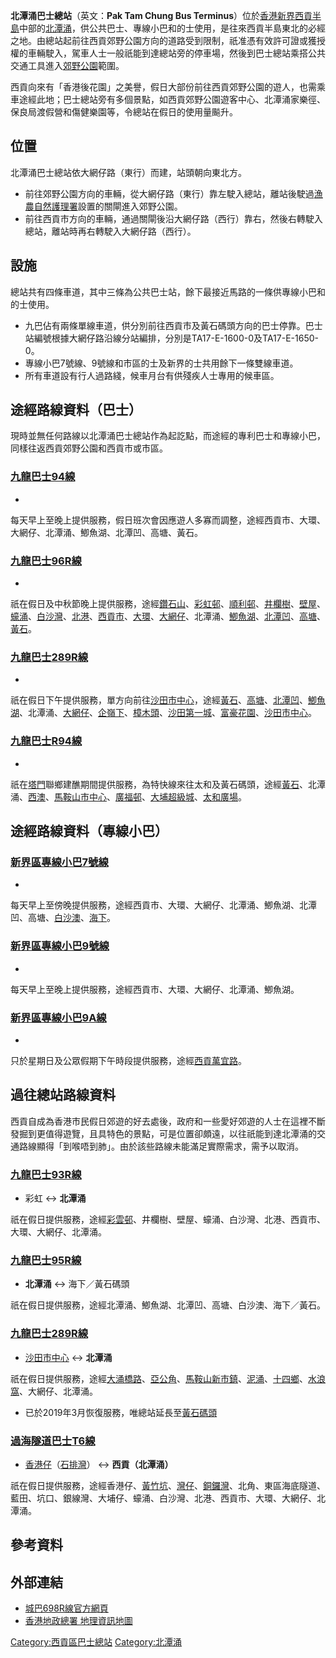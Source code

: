 {{Infobox HK Bus terminus
| image= HK Sai Kung Country Park Bus Station.JPG
| name= 北潭涌巴士總站
| engname= Pak Tam Chung Bus Terminus
| district= [[西貢區|西貢區]]
| area= [[西貢半島|西貢半島]] 
| street= [[北潭涌|北潭涌]]
| opendate= 
| terminate= 無
| via= [[九龍巴士|九龍巴士]]<br>[[九龍巴士94線|94]]、[[九龍巴士96R線|96R]]、[[九龍巴士289R線|289R]]、[[九龍巴士R94線|R94]] <br>[[專線小巴|專線小巴]]<br>[[新界區專線小巴7號線|7]]、[[新界區專線小巴9號線|9]] 、[[新界區專線小巴9A線|9A]]
| feeder= 市區的士<br/>新界的士 
| nearbystreets= [[大網仔路|大網仔路]]
| nearbysights= 西貢郊野公園遊客中心<br/>[[保良局|保良局]]北潭涌渡假營<br/>[[西貢西郊野公園|西貢西郊野公園]]<br/>[[西貢東郊野公園|西貢東郊野公園]]<br/>北潭涌[[家樂徑|家樂徑]]
| notes= 
| alternative=
| bgcolor= green
| fontcolor= white
}}
'''北潭涌巴士總站'''（英文：'''Pak Tam Chung Bus Terminus'''）位於[[香港|香港]][[新界|新界]][[西貢半島|西貢半島]]中部的[[北潭涌|北潭涌]]，供公共巴士、專線小巴和的士使用，是往來西貢半島東北的必經之地。由總站起前往西貢郊野公園方向的道路受到限制，祇准憑有效許可證或獲授權的車輛駛入，駕車人士一般祇能到達總站旁的停車場，然後到巴士總站乘搭公共交通工具進入[[郊野公園|郊野公園]]範圍。

西貢向來有「香港後花園」之美譽，假日大部份前往西貢郊野公園的遊人，也需乘車途經此地；巴士總站旁有多個景點，如西貢郊野公園遊客中心、北潭涌家樂徑、保良局渡假營和傷健樂園等，令總站在假日的使用量飈升。

==位置==
北潭涌巴士總站依大網仔路（東行）而建，站頭朝向東北方。
*前往郊野公園方向的車輛，從大網仔路（東行）靠左駛入總站，離站後駛過[[漁農自然護理署|漁農自然護理署]]設置的關閘進入郊野公園。
*前往西貢市方向的車輛，通過關閘後沿大網仔路（西行）靠右，然後右轉駛入總站，離站時再右轉駛入大網仔路（西行）。

==設施==
總站共有四條車道，其中三條為公共巴士站，餘下最接近馬路的一條供專線小巴和的士使用。
*九巴佔有兩條單線車道，供分別前往西貢市及黃石碼頭方向的巴士停靠。巴士站編號根據大網仔路沿線分站編排，分別是TA17-E-1600-0及TA17-E-1650-0。
*專線小巴7號線、9號線和市區的士及新界的士共用餘下一條雙線車道。
*所有車道設有行人過路綫，候車月台有供殘疾人士專用的候車區。

==途經路線資料（巴士）==
現時並無任何路線以北潭涌巴士總站作為起訖點，而途經的專利巴士和專線小巴，同樣往返西貢郊野公園和西貢市或市區。
===[[九龍巴士94線|九龍巴士94線]]===
*{{HK Bus Route KLNT|94|inline}}
每天早上至晚上提供服務，假日班次會因應遊人多寡而調整，途經西貢市、大環、大網仔、北潭涌、鯽魚湖、北潭凹、高塘、黃石。

===[[九龍巴士96R線|九龍巴士96R線]]===
*{{HK Bus Route KLNT|96R|inline}}
祇在假日及中秋節晚上提供服務，途經[[鑽石山|鑽石山]]、[[彩虹邨|彩虹邨]]、[[順利邨|順利邨]]、[[井欄樹|井欄樹]]、[[壁屋|壁屋]]、[[蠔涌|蠔涌]]、[[白沙灣|白沙灣]]、[[北港村_(香港)|北港]]、[[西貢市|西貢市]]、[[大環_(西貢)|大環]]、[[大網仔|大網仔]]、北潭涌、[[鯽魚湖|鯽魚湖]]、[[北潭凹|北潭凹]]、[[高塘|高塘]]、[[黃麻地|黃石]]。

===[[九龍巴士289R線|九龍巴士289R線]]===
*{{HK Bus Route KLNT|289R|inline}}
祇在假日下午提供服務，單方向前往[[沙田市中心|沙田市中心]]，途經[[黃麻地|黃石]]、[[高塘|高塘]]、[[北潭凹|北潭凹]]、[[鯽魚湖|鯽魚湖]]、北潭涌、[[大網仔|大網仔]]、[[企嶺下|企嶺下]]、[[樟木頭|樟木頭]]、[[沙田第一城|沙田第一城]]、[[富豪花園|富豪花園]]、[[沙田市中心|沙田市中心]]。

===[[九龍巴士R94線|九龍巴士R94線]]===
*{{HK Bus Route KLNT|R94|inline}}
祇在[[塔門|塔門]]聯鄉建醮期間提供服務，為特快線來往太和及黃石碼頭，途經[[黃麻地|黃石]]、北潭涌、[[西澳_(大埔區)|西澳]]、[[馬鞍山市中心公共運輸交匯處|馬鞍山市中心]]、[[廣福邨|廣福邨]]、[[大埔超級城|大埔超級城]]、[[太和廣場|太和廣場]]。

==途經路線資料（專線小巴）==
===[[新界區專線小巴7號線|新界區專線小巴7號線]]===
*{{HK MiniBus Route NT Show:7|format=inline}}
每天早上至傍晚提供服務，途經西貢市、大環、大網仔、北潭涌、鯽魚湖、北潭凹、高塘、[[白沙澳|白沙澳]]、[[海下|海下]]。

===[[新界區專線小巴9號線|新界區專線小巴9號線]]===
*{{HK MiniBus Route NT Show:9|format=inline}}
每天早上至晚上提供服務，途經西貢市、大環、大網仔、北潭涌、鯽魚湖。

===[[新界區專線小巴9A線|新界區專線小巴9A線]]===
*{{HK MiniBus Route NT Show:9A|format=inline}}
只於星期日及公眾假期下午時段提供服務，途經[[西貢萬宜路|西貢萬宜路]]。

==過往總站路線資料==
西貢自成為香港市民假日郊遊的好去處後，政府和一些愛好郊遊的人士在這裡不斷發掘到更值得遊覽，且具特色的景點，可是位置卻頗遠，以往祇能到達北潭涌的交通路線顯得「到喉唔到肺」。由於該些路線未能滿足實際需求，需予以取消。

===[[九龍巴士93R線|九龍巴士93R線]]===
*彩虹 ↔ '''北潭涌'''
祇在假日提供服務，途經[[彩雲邨|彩雲邨]]、井欄樹、壁屋、蠔涌、白沙灣、北港、西貢市、大環、大網仔、北潭涌。

===[[九龍巴士95R線|九龍巴士95R線]]===
*'''北潭涌''' ↔ 海下／黃石碼頭
祇在假日提供服務，途經北潭涌、鯽魚湖、北潭凹、高塘、白沙澳、海下／黃石。

===[[九龍巴士289R線|九龍巴士289R線]]===
*[[沙田市中心|沙田市中心]] ↔ '''北潭涌'''
祇在假日提供服務，途經[[大涌橋路|大涌橋路]]、[[亞公角|亞公角]]、[[馬鞍山新市鎮|馬鞍山新市鎮]]、[[泥涌|泥涌]]、[[十四鄉|十四鄉]]、[[水浪窩|水浪窩]]、大網仔、北潭涌。
*已於2019年3月恢復服務，唯總站延長至[[黃石碼頭|黃石碼頭]]

===[[過海隧道巴士T6線|過海隧道巴士T6線]]===
*[[香港仔|香港仔]]（[[石排灣_(香港仔)|石排灣]]） ↔ '''西貢（北潭涌）'''
祇在假日提供服務，途經香港仔、[[黃竹坑|黃竹坑]]、[[灣仔|灣仔]]、[[銅鑼灣|銅鑼灣]]、北角、東區海底隧道、藍田、坑口、銀線灣、大埔仔、蠔涌、白沙灣、北港、西貢市、大環、大網仔、北潭涌。

==參考資料==
{{reflist}}

==外部連結==
*[http://www.nwstbus.com.hk/routes/routeinfo.aspx?intLangID=2&searchtype=1&routenumber=698R&route=698R&routetype=D&company=5&exactMatch=yes 城巴698R線官方網頁]
*[http://www1.map.gov.hk/gih3/view/index.jsp 香港地政總署 地理資訊地圖]{{Wayback|url=http://www1.map.gov.hk/gih3/view/index.jsp |date=20110606031006 }}

{{香港西貢區巴士總站列表}}
[[Category:西貢區巴士總站|Category:西貢區巴士總站]]
[[Category:北潭涌|Category:北潭涌]]